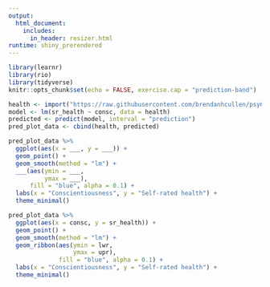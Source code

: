 ```yaml
---
output: 
  html_document:
    includes:
      in_header: resizer.html
runtime: shiny_prerendered
---
```



```r
library(learnr)
library(rio)
library(tidyverse)
knitr::opts_chunk$set(echo = FALSE, exercise.cap = "prediction-band")

health <- import("https://raw.githubusercontent.com/brendanhcullen/psy612/master/labs/lab-3/data/consc_health.csv")
model <- lm(sr_health ~ consc, data = health)
predicted <- predict(model, interval = "prediction")
pred_plot_data <- cbind(health, predicted)
```


```r
pred_plot_data %>% 
  ggplot(aes(x = ___, y = ___)) +
  geom_point() +
  geom_smooth(method = "lm") +
  ___(aes(ymin = ___, 
          ymax = ___), 
      fill = "blue", alpha = 0.1) + 
  labs(x = "Conscientiousness", y = "Self-rated health") +
  theme_minimal()
```


```r
pred_plot_data %>% 
  ggplot(aes(x = consc, y = sr_health)) +
  geom_point() +
  geom_smooth(method = "lm") +
  geom_ribbon(aes(ymin = lwr, 
                  ymax = upr), 
              fill = "blue", alpha = 0.1) + 
  labs(x = "Conscientiousness", y = "Self-rated health") +
  theme_minimal()
```


<div data-iframe-height></div>
